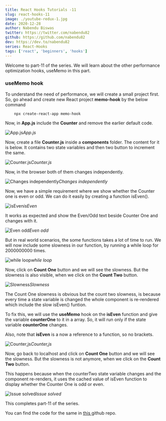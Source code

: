 ```yaml
---
title: React Hooks Tutorials -11
slug: react-hooks-11
image: ./youtube-redux-1.jpg
date: 2020-12-28
author: Nabendu Biswas
twitter: https://twitter.com/nabendu82
github: https://github.com/nabendu82
dev: https://dev.to/nabendu82
series: React-Hooks
tags: ['react', 'beginners', 'hooks']
---
```


Welcome to part-11 of the series. We will learn about the other performance optimization hooks, useMemo in this part.

### useMemo hook

To understand the need of performance, we will create a small project first. So, go ahead and create new React project **memo-hook** by the below command

<div className={styles.code__block}>

```
    npx create-react-app memo-hook
```

</div>

Now, in **App.js** include the **Counter** and remove the earlier default code.

![App.js](https://ik.imagekit.io/thewebdev/React-Hooks/11/1_sj15mS2kG.png)*App.js*

Now, create a file **Counter.js** inside a **components** folder. The content for it is below. It contains two state variables and then two button to increment the same.

![Counter.js](https://ik.imagekit.io/thewebdev/React-Hooks/11/2_eF8x5iPqd_.png)*Counter.js*

Now, in the browser both of them changes independently.

![Changes independently](https://ik.imagekit.io/thewebdev/React-Hooks/11/3_xZdGu7pLq.png)*Changes independently*

Now, we have a simple requirement where we show whether the Counter one is even or odd. We can do it easily by creating a function isEven().

![isEven](https://ik.imagekit.io/thewebdev/React-Hooks/11/4_fpOHaTCJaM.png)*isEven*

It works as expected and show the Even/Odd text beside Counter One and changes with it.

![Even odd](https://ik.imagekit.io/thewebdev/React-Hooks/11/5_IXHEUg0KxH.png)*Even odd*

But in real world scenarios, the some functions takes a lot of time to run. We will now include some slowness in our function, by running a while loop for 2000000000 times.

![while loop](https://ik.imagekit.io/thewebdev/React-Hooks/11/6_ScjG3WCvVA.png)*while loop*

Now, click on **Count One** button and we will see the slowness. But the slowness is also visible, when we click on the **Count Two** button.

![Slowness](https://ik.imagekit.io/thewebdev/React-Hooks/11/7_LsjmnsIWU.gif)*Slowness*

The Count One slowness is obvious but the count two slowness, is because every time a state variable is changed the whole component is re-rendered which include the slow isEven() funtion.

To fix this, we will use the **useMemo** hook on the **isEven** function and give the variable **counterOne** to it in a array. So, it will run only if the state variable **counterOne** changes.

Also, note that **isEven** is a now a reference to a function, so no brackets.

![Counter,js](https://ik.imagekit.io/thewebdev/React-Hooks/11/8_STtcH8IM9s.png)*Counter,js*

Now, go back to localhost and click on **Count One** button and we will see the slowness. But the slowness is not anymore, when we click on the **Count Two** button.

This happens because when the counterTwo state variable changes and the component re-renders, it uses the cached value of isEven function to display whether the Counter One is odd or even.

![Issue solved](https://ik.imagekit.io/thewebdev/React-Hooks/11/9_NLB5UN0_AB.gif)*Issue solved*

This completes part-11 of the series. 

You can find the code for the same in [this ](https://github.com/nabendu82/memo-hook)github repo.
